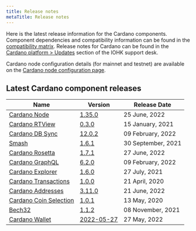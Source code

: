 ```yaml
---
title: Release notes
metaTitle: Release notes
---
```


Here is the latest release information for the Cardano components.
Component dependencies and compatibility information can be found in the [compatibility matrix](/tools/comp-matrix).
Release notes for Cardano can be found in the [Cardano platform > Updates](https://iohk.zendesk.com/hc/en-us/sections/360002160134-Updates) section of the IOHK support desk.

Cardano node configuration details (for mainnet and testnet) are available on the [Cardano node configuration page](https://hydra.iohk.io/build/7370192/download/1/index.html).

## Latest Cardano component releases

Name | Version | Release Date
-|-|-
[Cardano Node](https://github.com/input-output-hk/cardano-node) | [1.35.0](https://github.com/input-output-hk/cardano-node/releases/tag/1.35.0) | 25 June, 2022
[Cardano RTView](https://github.com/input-output-hk/cardano-rt-view) | [0.3.0](https://github.com/input-output-hk/cardano-rt-view/releases/tag/0.3.0) | 15 January, 2021
[Cardano DB Sync](https://github.com/input-output-hk/cardano-db-sync/releases) | [12.0.2](https://github.com/input-output-hk/cardano-db-sync/releases/tag/12.0.2) | 09 February, 2022
[Smash](https://github.com/input-output-hk/smash) | [1.6.1](https://github.com/input-output-hk/smash/releases/tag/1.6.1) | 30 September, 2021
[Cardano Rosetta](https://github.com/input-output-hk/cardano-rosetta) | [1.7.1](https://github.com/input-output-hk/cardano-rosetta/releases/tag/1.7.1) | 27 June, 2022
[Cardano GraphQL](https://github.com/input-output-hk/cardano-graphql) | [6.2.0](https://github.com/input-output-hk/cardano-graphql/releases/tag/6.2.0) | 09 February, 2022
[Cardano Explorer](https://github.com/input-output-hk/cardano-explorer-app) | [1.6.0](https://github.com/input-output-hk/cardano-explorer-app/releases/tag/1.6.0) | 27 July, 2021
[Cardano Transactions](https://github.com/input-output-hk/cardano-transactions) | [1.0.0](https://github.com/input-output-hk/cardano-transactions/releases/tag/1.0.0) | 21 April, 2020
[Cardano Addresses](https://github.com/input-output-hk/cardano-addresses) | [3.11.0](https://github.com/input-output-hk/cardano-addresses/releases/tag/3.11.0)| 21 June, 2022
[Cardano Coin Selection](https://github.com/input-output-hk/cardano-coin-selection) | [1.0.1](https://github.com/input-output-hk/cardano-coin-selection/releases/tag/v1.0.1) | 13 May, 2020
[Bech32](https://github.com/input-output-hk/bech32) | [1.1.2](https://github.com/input-output-hk/bech32/releases/tag/v1.1.2) | 08 November, 2021
[Cardano Wallet](https://github.com/input-output-hk/cardano-wallet) | [2022-05-27](https://github.com/input-output-hk/cardano-wallet/releases/tag/v2022-05-27) | 27 May, 2022

